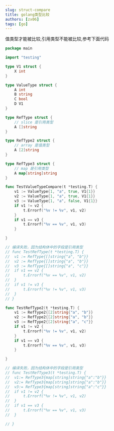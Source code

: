 ```yaml
---
slug: struct-compare
title: golang类型比较
authors: [zx06]
tags: [go]
---
```

值类型才能被比较,引用类型不能被比较,参考下面代码
```go 
package main

import "testing"

type V1 struct {
	X int
}

type ValueType struct {
	A int
	B string
	C bool
	D V1
}

type RefType struct {
	// slice 是引用类型
	A []string
}

type RefType2 struct {
	// array 是值类型
	A [2]string
}

type RefType3 struct {
	// map 是引用类型
	A map[string]string
}

func TestValueTypeCompare(t *testing.T) {
	v1 := ValueType{1, "a", true, V1{1}}
	v2 := ValueType{1, "a", true, V1{1}}
	v3 := ValueType{1, "a", false, V1{1}}
	if v1 != v2 {
		t.Errorf("%v != %v", v1, v2)
	}
	if v1 == v3 {
		t.Errorf("%v == %v", v1, v3)
	}

}

// 编译失败，因为结构体中的字段是引用类型
// func TestRefType(t *testing.T) {
// 	v1 := RefType{[]string{"a", "b"}}
// 	v2 := RefType{[]string{"a", "b"}}
// 	v3 := RefType{[]string{"a", "c"}}
// 	if v1 == v2 {
// 		t.Errorf("%v == %v", v1, v2)
// 	}
// 	if v1 != v3 {
// 		t.Errorf("%v != %v", v1, v3)
// 	}
// }

func TestRefType2(t *testing.T) {
	v1 := RefType2{[2]string{"a", "b"}}
	v2 := RefType2{[2]string{"a", "b"}}
	v3 := RefType2{[2]string{"a", "c"}}
	if v1 != v2 {
		t.Errorf("%v != %v", v1, v2)
	}
	if v1 == v3 {
		t.Errorf("%v == %v", v1, v3)
	}

}

// 编译失败，因为结构体中的字段是引用类型
// func TestRefType3(t *testing.T) {
// 	v1:= RefType3{map[string]string{"a":"b"}}
// 	v2:= RefType3{map[string]string{"a":"b"}}
// 	v3:= RefType3{map[string]string{"a":"c"}}
// 	if v1 != v2 {
// 		t.Errorf("%v != %v", v1, v2)
// 	}
// 	if v1 == v3 {
// 		t.Errorf("%v == %v", v1, v3)
// 	}

// }

```